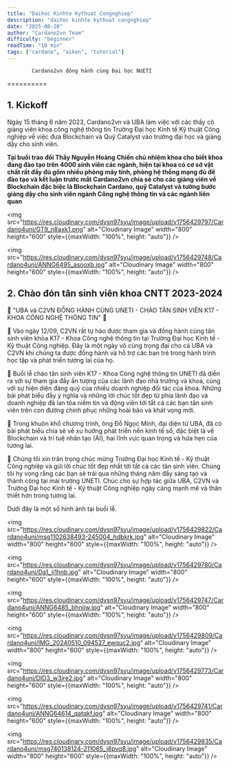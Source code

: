 ```yaml
---
title: "Daihoc Kinhte Kythuat Congnghiep"
description: "daihoc kinhte kythuat congnghiep"
date: "2025-08-28"
author: "Cardano2vn Team"
difficulty: "beginner"
readTime: "10 min"
tags: ["cardano", "aiken", "tutorial"]
---
```


            Cardano2vn đông hành cùng Đại học NUETI
==========

## 1. Kickoff
Ngày 15 tháng 6 năm 2023, Cardano2vn và UBA làm việc với các thầy cô giảng viên khoa công nghệ thông tin Trường Đại học Kinh tế Kỹ thuật Công nghiệp về việc đưa Blockchain và Quỹ Catalyst vào trường đại học và giảng dậy cho sinh viên.

**Tại buổi trao đổi Thầy Nguyễn Hoàng Chiến chủ nhiệm khoa cho biết khoa đang đào tạo trên 4000 sinh viên các ngành, hiện tại khoa có cơ sở vật chất rất đầy đủ gôm nhiều phòng máy tính, phòng hệ thống mạng đủ để đào tạo và kết luận trước mắt Cardano2vn chia sẻ cho các giảng viên về Blockchain đặc biệc là Blockchain Cardano, quỹ Catalyst và tường bước giảng dậy cho sinh viên ngành Công nghệ thông tin và các ngành liên quan**


<img src="https://res.cloudinary.com/dysn97syu/image/upload/v1756429797/Cardano4uni/GT9_n8axk1.png" alt="Cloudinary Image" width="800" height="600" style={{maxWidth: "100%", height: "auto"}} />


<img src="https://res.cloudinary.com/dysn97syu/image/upload/v1756429748/Cardano4uni/ANNG6495_asooxb.jpg" alt="Cloudinary Image" width="800" height="600" style={{maxWidth: "100%", height: "auto"}} />

## 2. Chào đón tân sinh viên khoa CNTT 2023-2024

🎊 "UBA và C2VN ĐỒNG HÀNH CÙNG UNETI - CHÀO TÂN SINH VIÊN K17 - KHOA CÔNG NGHỆ THÔNG TIN" 🎊

💐 Vào ngày 12/09, C2VN rất tự hào được tham gia và đồng hành cùng tân sinh viên khóa K17 - Khoa Công nghệ thông tin tại Trường Đại học Kinh tế - Kỹ thuật Công nghiệp. Đây là một ngày vô cùng trọng đại cho cả UBA và C2VN khi chúng ta được đồng hành và hỗ trợ các bạn trẻ trong hành trình học tập và phát triển tương lai của họ.

🌷 Buổi lễ chào tân sinh viên K17 - Khoa Công nghệ thông tin UNETI đã diễn ra với sự tham gia đầy ấn tượng của các lãnh đạo nhà trường và khoa, cùng với sự hiện diện đáng quý của nhiều doanh nghiệp đối tác của khoa. Những bài phát biểu đầy ý nghĩa và những lời chúc tốt đẹp từ phía lãnh đạo và doanh nghiệp đã lan tỏa niềm tin và động viên tới tất cả các bạn tân sinh viên trên con đường chinh phục những hoài bão và khát vọng mới.

🌺 Trong khuôn khổ chương trình, ông Đỗ Ngọc Minh, đại diện từ UBA, đã có bài phát biểu chia sẻ về xu hướng phát triển nền kinh tế số, đặc biệt là về Blockchain và trí tuệ nhân tạo (AI), hai lĩnh vực quan trọng và hứa hẹn của tương lai.

🤝 Chúng tôi xin trân trọng chúc mừng Trường Đại học Kinh tế - Kỹ thuật Công nghiệp và gửi lời chúc tốt đẹp nhất tới tất cả các tân sinh viên. Chúng tôi hy vọng rằng các bạn sẽ trải qua những tháng năm đầy sáng tạo và thành công tại mái trường UNETI. Chúc cho sự hợp tác giữa UBA, C2VN và Trường Đại học Kinh tế - Kỹ thuật Công nghiệp ngày càng mạnh mẽ và thân thiết hơn trong tương lai.

Dưới đây là một số hình ảnh tại buổi lễ.

<img src="https://res.cloudinary.com/dysn97syu/image/upload/v1756429822/Cardano4uni/msg1102638493-245004_hdbkrk.jpg" alt="Cloudinary Image" width="800" height="600" style={{maxWidth: "100%", height: "auto"}} />


<img src="https://res.cloudinary.com/dysn97syu/image/upload/v1756429780/Cardano4uni/Da1_ji1hnb.jpg" alt="Cloudinary Image" width="800" height="600" style={{maxWidth: "100%", height: "auto"}} />


<img src="https://res.cloudinary.com/dysn97syu/image/upload/v1756429747/Cardano4uni/ANNG6485_bhnjiw.jpg" alt="Cloudinary Image" width="800" height="600" style={{maxWidth: "100%", height: "auto"}} />


<img src="https://res.cloudinary.com/dysn97syu/image/upload/v1756429809/Cardano4uni/IMG_20240510_094527_ewquc2.jpg" alt="Cloudinary Image" width="800" height="600" style={{maxWidth: "100%", height: "auto"}} />


<img src="https://res.cloudinary.com/dysn97syu/image/upload/v1756429773/Cardano4uni/DID3_w3jre2.jpg" alt="Cloudinary Image" width="800" height="600" style={{maxWidth: "100%", height: "auto"}} />


<img src="https://res.cloudinary.com/dysn97syu/image/upload/v1756429741/Cardano4uni/ANNG64614_qatqkf.jpg" alt="Cloudinary Image" width="800" height="600" style={{maxWidth: "100%", height: "auto"}} />

<img src="https://res.cloudinary.com/dysn97syu/image/upload/v1756429835/Cardano4uni/msg740138124-211065_j8pvq8.jpg" alt="Cloudinary Image" width="800" height="600" style={{maxWidth: "100%", height: "auto"}} />


